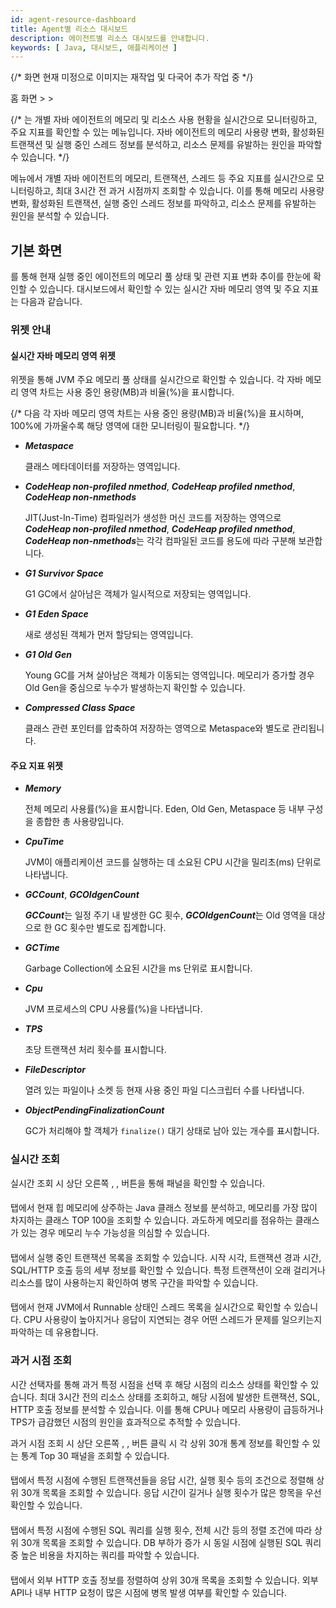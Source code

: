 ```yaml
---
id: agent-resource-dashboard
title: Agent별 리소스 대시보드
description: 에이전트별 리소스 대시보드를 안내합니다. 
keywords: [ Java, 대시보드, 애플리케이션 ]
---
```


{/* 화면 현재 미정으로 이미지는 재작업 및 다국어 추가 작업 중 */}

홈 화면 &gt; <Cmdname sid="side_dashboard" className="uitext" /> &gt; <Cmdname sid="side_agentResourceDashboard" className="uitext" />

{/* <Cmdname sid="side_agentResourceDashboard" className="uitext" />는 개별 자바 에이전트의 메모리 및 리소스 사용 현황을 실시간으로 모니터링하고, 주요 지표를 확인할 수 있는 메뉴입니다. 자바 에이전트의 메모리 사용량 변화, 활성화된 트랜잭션 및 실행 중인 스레드 정보를 분석하고, 리소스 문제를 유발하는 원인을 파악할 수 있습니다. */}

<Cmdname sid="side_agentResourceDashboard" className="uitext" /> 메뉴에서 개별 자바 에이전트의 메모리, 트랜잭션, 스레드 등 주요 지표를 실시간으로 모니터링하고, 최대 3시간 전 과거 시점까지 조회할 수 있습니다. 이를 통해 메모리 사용량 변화, 활성화된 트랜잭션, 실행 중인 스레드 정보를 파악하고, 리소스 문제를 유발하는 원인을 분석할 수 있습니다.

<ImgLang img="apm-java-agent-resource-dashboard.png" desc="Agent Resource Dashboard" />

## 기본 화면

<Cmdname sid="side_agentResourceDashboard" className="uitext" />를 통해 현재 실행 중인 에이전트의 메모리 풀 상태 및 관련 지표 변화 추이를 한눈에 확인할 수 있습니다. 대시보드에서 확인할 수 있는 실시간 자바 메모리 영역 및 주요 지표는 다음과 같습니다. 

### 위젯 안내

#### 실시간 자바 메모리 영역 위젯

<Cmdname sid="TTL09121" className="uitext" /> 위젯을 통해 JVM 주요 메모리 풀 상태를 실시간으로 확인할 수 있습니다. 각 자바 메모리 영역 차트는 사용 중인 용량(MB)과 비율(%)을 표시합니다.

{/* 다음 각 자바 메모리 영역 차트는 사용 중인 용량(MB)과 비율(%)을 표시하며, 100%에 가까울수록 해당 영역에 대한 모니터링이 필요합니다. */}

* ***Metaspace***

  클래스 메타데이터를 저장하는 영역입니다. 

* ***CodeHeap non-profiled nmethod***, ***CodeHeap profiled nmethod***, ***CodeHeap non-nmethods***

  JIT(Just-In-Time) 컴파일러가 생성한 머신 코드를 저장하는 영역으로 ***CodeHeap non-profiled nmethod***, ***CodeHeap profiled nmethod***, ***CodeHeap non-nmethods***는 각각 컴파일된 코드를 용도에 따라 구분해 보관합니다.

* ***G1 Survivor Space***
  
  G1 GC에서 살아남은 객체가 일시적으로 저장되는 영역입니다.

* ***G1 Eden Space***
  
  새로 생성된 객체가 먼저 할당되는 영역입니다.

* ***G1 Old Gen***
  
  Young GC를 거쳐 살아남은 객체가 이동되는 영역입니다. 메모리가 증가할 경우 Old Gen을 중심으로 누수가 발생하는지 확인할 수 있습니다.

* ***Compressed Class Space***
  
  클래스 관련 포인터를 압축하여 저장하는 영역으로 Metaspace와 별도로 관리됩니다.

#### 주요 지표 위젯

<Columns>
<Column className="text--left width--60">

* ***Memory***

  전체 메모리 사용률(%)을 표시합니다. Eden, Old Gen, Metaspace 등 내부 구성을 종합한 총 사용량입니다.

* ***CpuTime***

  JVM이 애플리케이션 코드를 실행하는 데 소요된 CPU 시간을 밀리초(ms) 단위로 나타냅니다. 

* ***GCCount***, ***GCOldgenCount***

  ***GCCount***는 일정 주기 내 발생한 GC 횟수, ***GCOldgenCount***는 Old 영역을 대상으로 한 GC 횟수만 별도로 집계합니다.

* ***GCTime***

  Garbage Collection에 소요된 시간을 ms 단위로 표시합니다. 

</Column>
<Column className="text--left">

* ***Cpu***

  JVM 프로세스의 CPU 사용률(%)을 나타냅니다.

* ***TPS***

  초당 트랜잭션 처리 횟수를 표시합니다. 

* ***FileDescriptor***

  열려 있는 파일이나 소켓 등 현재 사용 중인 파일 디스크립터 수를 나타냅니다.

* ***ObjectPendingFinalizationCount***

  GC가 처리해야 할 객체가 `finalize()` 대기 상태로 남아 있는 개수를 표시합니다. 

</Column>
</Columns>

### 실시간 조회

실시간 조회 시 상단 오른쪽 <Cmdname sid="heap_histogram" className="uitext" />, <Cmdname sid="active_transaction" className="uitext" />, <Cmdname sid="BTN09457" className="uitext" /> 버튼을 통해 <Cmdname sid="TTL09459" className="uitext" /> 패널을 확인할 수 있습니다. 

<ImgLang img="apm-java-agent-resource-dashboard-resource.png" desc="Agent Resource Dashboard Realtime" />

#### <Cmdname sid="heap_histogram" className="uitext" />

<Cmdname sid="heap_histogram" className="uitext" /> 탭에서 현재 힙 메모리에 상주하는 Java 클래스 정보를 분석하고, 메모리를 가장 많이 차지하는 클래스 TOP 100을 조회할 수 있습니다. 과도하게 메모리를 점유하는 클래스가 있는 경우 메모리 누수 가능성을 의심할 수 있습니다.


#### <Cmdname sid="active_transaction" className="uitext" />

<Cmdname sid="active_transaction" className="uitext" /> 탭에서 실행 중인 트랜잭션 목록을 조회할 수 있습니다. 시작 시각, 트랜잭션 경과 시간, SQL/HTTP 호출 등의 세부 정보를 확인할 수 있습니다. 특정 트랜잭션이 오래 걸리거나 리소스를 많이 사용하는지 확인하여 병목 구간을 파악할 수 있습니다.


#### <Cmdname sid="BTN09457" className="uitext" />

<Cmdname sid="BTN09457" className="uitext" /> 탭에서 현재 JVM에서 Runnable 상태인 스레드 목록을 실시간으로 확인할 수 있습니다. CPU 사용량이 높아지거나 응답이 지연되는 경우 어떤 스레드가 문제를 일으키는지 파악하는 데 유용합니다.

### 과거 시점 조회 

시간 선택자를 통해 과거 특정 시점을 선택 후 해당 시점의 리소스 상태를 확인할 수 있습니다. 최대 3시간 전의 리소스 상태를 조회하고, 해당 시점에 발생한 트랜잭션, SQL, HTTP 호출 정보를 분석할 수 있습니다. 이를 통해 CPU나 메모리 사용량이 급등하거나 TPS가 급감했던 시점의 원인을 효과적으로 추적할 수 있습니다.

<Columns>
<Column className="text--left width--40">
<ImgLang img="apm-java-agent-resource-dashboard-history.png" desc="History Data sc" />
</Column>
<Column className="text--left width--60">
과거 시점 조회 시 상단 오른쪽 <Cmdname sid="transaction" className="uitext" />, <Cmdname sid="statistics_sql" className="uitext" />, <Cmdname sid="BTN09458" className="uitext" /> 버튼 클릭 시 각 상위 30개 통계 정보를 확인할 수 있는 <UI>통계 Top 30</UI> 패널을 조회할 수 있습니다. 
</Column>
</Columns>

<ImgLang img="apm-java-agent-resource-dashboard-stat.png" desc="Agent Resource Dashboard History" />

#### <Cmdname sid="transaction" className="uitext" />

<Cmdname sid="transaction" className="uitext" /> 탭에서 특정 시점에 수행된 트랜잭션들을 응답 시간, 실행 횟수 등의 조건으로 정렬해 상위 30개 목록을 조회할 수 있습니다. 응답 시간이 길거나 실행 횟수가 많은 항목을 우선 확인할 수 있습니다. 

#### <Cmdname sid="statistics_sql" className="uitext" />

<Cmdname sid="statistics_sql" className="uitext" /> 탭에서 특정 시점에 수행된 SQL 쿼리를 실행 횟수, 전체 시간 등의 정렬 조건에 따라 상위 30개 목록을 조회할 수 있습니다. DB 부하가 증가 시 동일 시점에 실행된 SQL 쿼리 중 높은 비용을 차지하는 쿼리를 파악할 수 있습니다.

#### <Cmdname sid="BTN09458" className="uitext" />

<Cmdname sid="BTN09458" className="uitext" /> 탭에서 외부 HTTP 호출 정보를 정렬하여 상위 30개 목록을 조회할 수 있습니다. 외부 API나 내부 HTTP 요청이 많은 시점에 병목 발생 여부를 확인할 수 있습니다. 

